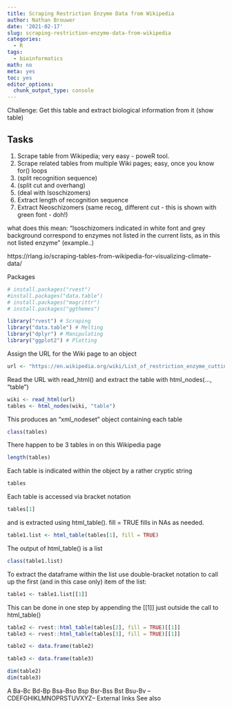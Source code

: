 ```yaml
---
title: Scraping Restriction Enzyme Data from Wikipedia
author: Nathan Brouwer
date: '2021-02-17'
slug: scraping-restriction-enzyme-data-from-wikipedia
categories: 
  - R
tags:
  - bioinformatics
math: no
meta: yes
toc: yes
editor_options: 
  chunk_output_type: console
---
```



<!--more-->

Challenge: Get this table and extract biological information from it
(show table)

## Tasks

1. Scrape table from Wikipedia; very easy - poweR tool.
1. Scrape related tables from multiple Wiki pages; easy, once you know for() loops
1. (split recognition sequence)
1. (split cut and overhang)
1. (deal with Isoschizomers)
1. Extract length of recognition sequence
1. Extract Neoschizomers (same recog, different cut - this is shown with green font - doh!)

what does this mean: "Isoschizomers indicated in white font and grey background correspond to enzymes not listed in the current lists, as in this not listed enzyme" (example..)

https://rlang.io/scraping-tables-from-wikipedia-for-visualizing-climate-data/


Packages 

```r
# install.packages("rvest")
#install.packages("data.table")
# install.packages("magrittr")
# install.packages("ggthemes")

library("rvest") # Scraping
library("data.table") # Melting
library("dplyr") # Manipulating
library("ggplot2") # Plotting
```

Assign the URL for the Wiki page to an object
```r
url <- "https://en.wikipedia.org/wiki/List_of_restriction_enzyme_cutting_sites:_A#Whole_list_navigation"
```

Read the URL with read_html() and extract the table with  html_nodes(..., "table")

```r
wiki <- read_html(url)
tables <- html_nodes(wiki, "table")
```

This produces an "xml_nodeset" object containing each table
```r
class(tables)
```

There happen to be 3 tables in on this Wikipedia page
```r
length(tables)
```


Each table is indicated within the object by a rather cryptic string 
```r
tables
```

Each table is accessed via bracket notation
```r
tables[1]
```

and is extracted using html_table().  fill = TRUE fills in NAs as needed.
```r
table1.list <- html_table(tables[1], fill = TRUE)
```

The output of html_table() is a list
```r
class(table1.list)
```

To extract the dataframe within the list use double-bracket notation to call up the first (and in this case only) item of the list:

```r
table1 <- table1.list[[1]]
```

This can be done in one step by appending the [[1]] just outside the call to html_table()

```r
table2 <- rvest::html_table(tables[2], fill = TRUE)[[1]]
table3 <- rvest::html_table(tables[3], fill = TRUE)[[1]]
```


```r
table2 <- data.frame(table2)

table3 <- data.frame(table3)

dim(table2)
dim(table3)

```



A Ba-Bc Bd-Bp Bsa-Bso Bsp Bsr-Bss Bst Bsu-Bv –CDEFGHIKLMNOPRSTUVXYZ– External links See also

```r

```

